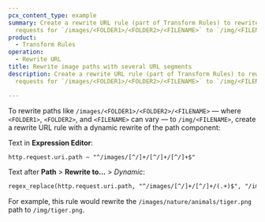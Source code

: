 ```yaml
---
pcx_content_type: example
summary: Create a rewrite URL rule (part of Transform Rules) to rewrite any
  requests for `/images/<FOLDER1>/<FOLDER2>/<FILENAME>` to `/img/<FILENAME>`.
product:
  - Transform Rules
operation:
  - Rewrite URL
title: Rewrite image paths with several URL segments
description: Create a rewrite URL rule (part of Transform Rules) to rewrite any
  requests for `/images/<FOLDER1>/<FOLDER2>/<FILENAME>` to `/img/<FILENAME>`.

---
```



To rewrite paths like `/images/<FOLDER1>/<FOLDER2>/<FILENAME>` — where `<FOLDER1>`, `<FOLDER2>`, and `<FILENAME>` can vary — to `/img/<FILENAME>`, create a rewrite URL rule with a dynamic rewrite of the path component:

<Example>

Text in **Expression Editor**:

```txt
http.request.uri.path ~ "^/images/[^/]+/[^/]+/[^/]+$"
```

Text after **Path** > **Rewrite to...** > *Dynamic*:

```txt
regex_replace(http.request.uri.path, "^/images/[^/]+/[^/]+/(.+)$", "/img/${1}")
```

</Example>

For example, this rule would rewrite the `/images/nature/animals/tiger.png` path to `/img/tiger.png`.
